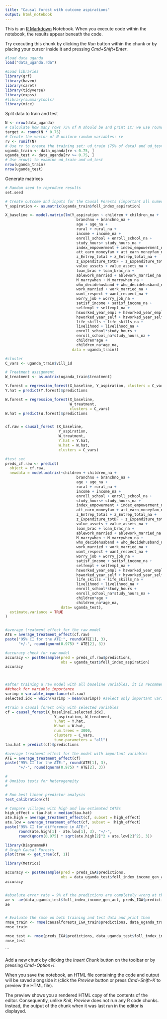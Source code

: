 ```yaml
---
title: "Causal forest with outcome aspirations"
output: html_notebook
---
```


This is an [R Markdown](http://rmarkdown.rstudio.com) Notebook. When you execute code within the notebook, the results appear beneath the code. 

Try executing this chunk by clicking the *Run* button within the chunk or by placing your cursor inside it and pressing *Cmd+Shift+Enter*. 

```r
#load data uganda
load("data_uganda.rda")
```


```r

#Load libraries
library(grf)
library(haven)
library(caret)
library(tidyverse) 
library(expss)
#library(summarytools)
library(mice)

```

Split data to train and test

```r
N <- nrow(data_uganda)
# Calculate how many rows 75% of N should be and print it; we use round to get an integer
target <- round(N * 0.75)
# Create the vector of N uniform random variables: rv
rv <- runif(N)
# Use rv to create the training set: ud_train (75% of data) and ud_test (25% of data)
uganda_train <- data_uganda[rv < 0.75, ]
uganda_test <- data_uganda[rv >= 0.75, ]
# Use nrow() to examine ud_train and ud_test
nrow(uganda_train)
nrow(uganda_test)
```

Generate matrixes

```r

# Random seed to reproduce results
set.seed

# Create outcome and inputs for the Causal Forests (important all numeric; including dummy code the factor variables)
Y_aspiration <- as.matrix(uganda_train$foll_index_aspiration)

X_baseline <- model.matrix(lm(Y_aspiration ~ children + children_na +
                                branchno + branchno_na +
                                age + age_na +
                                rural + rural_na +
                                income + income_na + 
                                enroll_school + enroll_school_na +
                                study_hours+ study_hours_na + 
                                index_empowerment + index_empowerment_na +
                                att_earn_moneyfam + att_earn_moneyfam_na +
                                z_Entrep_total + z_Entrep_total_na +
                                z_Expenditure_totDF + z_Expenditure_totDF_na +
                                value_assets + value_assets_na +
                                loan_brac + loan_brac_na +
                                ablework_married + ablework_married_na +
                                M_marrywhen + M_marrywhen_na +
                                who_decidehusband + who_decidehusband_na +
                                work_married + work_married_na +
                                want_respect + want_respect_na +
                                worry_job + worry_job_na +
                                satisf_income + satisf_income_na +
                                selfempl + selfempl_na +
                                hsworked_year_empl + hsworked_year_empl_na +
                                hsworked_year_self + hsworked_year_self_na +
                                life_skills + life_skills_na +
                                livelihood + livelihood_na +
                                enroll_school*study_hours + 
                                enroll_school_na*study_hours_na +
                                children*age +
                                children_na*age_na,
                              data = uganda_train))

#cluster
C_vars <- uganda_train$vill_id

# Treatment assignment
W_treatment <- as.matrix(uganda_train$treatment) 
```

```r

Y.forest = regression_forest(X_baseline, Y_aspiration, clusters = C_vars)
Y.hat = predict(Y.forest)$predictions

W.forest = regression_forest(X_baseline, 
                             W_treatment, 
                             clusters = C_vars)
W.hat = predict(W.forest)$predictions


cf.raw = causal_forest (X_baseline, 
                        Y_aspiration, 
                        W_treatment,
                        Y.hat = Y.hat, 
                        W.hat = W.hat,
                        clusters = C_vars)

#test set
preds_cf.raw <- predict(
  object = cf.raw,
  newdata = model.matrix(~children + children_na +
                                branchno + branchno_na +
                                age + age_na +
                                rural + rural_na +
                                income + income_na + 
                                enroll_school + enroll_school_na +
                                study_hours+ study_hours_na + 
                                index_empowerment + index_empowerment_na +
                                att_earn_moneyfam + att_earn_moneyfam_na +
                                z_Entrep_total + z_Entrep_total_na +
                                z_Expenditure_totDF + z_Expenditure_totDF_na +
                                value_assets + value_assets_na +
                                loan_brac + loan_brac_na +
                                ablework_married + ablework_married_na +
                                M_marrywhen + M_marrywhen_na +
                                who_decidehusband + who_decidehusband_na +
                                work_married + work_married_na +
                                want_respect + want_respect_na +
                                worry_job + worry_job_na +
                                satisf_income + satisf_income_na +
                                selfempl + selfempl_na +
                                hsworked_year_empl + hsworked_year_empl_na +
                                hsworked_year_self + hsworked_year_self_na +
                                life_skills + life_skills_na +
                                livelihood + livelihood_na +
                                enroll_school*study_hours + 
                                enroll_school_na*study_hours_na +
                                children*age +
                                children_na*age_na,
                         data= uganda_test),
  estimate.variance = TRUE
)


#average treatment effect for the raw model
ATE = average_treatment_effect(cf.raw)
paste("95% CI for the ATE:", round(ATE[1], 3),
      "+/-", round(qnorm(0.975) * ATE[2], 3))

#accuracy check for raw model
accuracy <- postResample(pred = preds_cf.raw$predictions, 
                         obs = uganda_test$foll_index_aspiration)
accuracy



#after training a raw model with all baseline variables, it is recommended to train additional model only with important variable
##check for variable importance
varimp = variable_importance(cf.raw)
selected.idx = which(varimp > mean(varimp)) #select only important variables and train another causal forest using only important variables

#train a causal forest only with selected variables
cf = causal_forest(X_baseline[,selected.idx], 
                      Y_aspiration, W_treatment, 
                      Y.hat = Y.hat, 
                      W.hat = W.hat, 
                      num.trees = 3000,
                      clusters = C_vars,
                      tune.parameters = "all")
tau.hat = predict(cf)$predictions 

#average treatment effect for the model with important variables
ATE = average_treatment_effect(cf)
paste("95% CI for the ATE:", round(ATE[1], 3),
      "+/-", round(qnorm(0.975) * ATE[2], 3))

#
# Omnibus tests for heterogeneity
#

# Run best linear predictor analysis
test_calibration(cf)

# Compare villages with high and low estimated CATEs
high_effect = tau.hat > median(tau.hat)
ate.high = average_treatment_effect(cf, subset = high_effect)
ate.low = average_treatment_effect(cf, subset = !high_effect)
paste("95% CI for difference in ATE:",
      round(ate.high[1] - ate.low[1], 3), "+/-",
      round(qnorm(0.975) * sqrt(ate.high[2]^2 + ate.low[2]^2), 3))

```


```r
library(DiagrammeR)
# Graph Causal Forests
plot(tree <- get_tree(cf, 1))
```


```r
library(Metrics)

accuracy <- postResample(pred = preds_IGA$predictions, 
                         obs = data_uganda_test$foll_index_income_gen_act)
accuracy


#absolute error rate = 9% of the predictions are completely wrong at the moment
ae <- ae(data_uganda_test$foll_index_income_gen_act, preds_IGA$predictions)
ae


# Evaluate the rmse on both training and test data and print them
rmse_train <- rmse(causalforests_IGA_train$predictions, data_uganda_train$foll_index_income_gen_act)
rmse_train

rmse_test <- rmse(preds_IGA$predictions, data_uganda_test$foll_index_income_gen_act)
rmse_test

```


```

Add a new chunk by clicking the *Insert Chunk* button on the toolbar or by pressing *Cmd+Option+I*.

When you save the notebook, an HTML file containing the code and output will be saved alongside it (click the *Preview* button or press *Cmd+Shift+K* to preview the HTML file). 

The preview shows you a rendered HTML copy of the contents of the editor. Consequently, unlike *Knit*, *Preview* does not run any R code chunks. Instead, the output of the chunk when it was last run in the editor is displayed.

